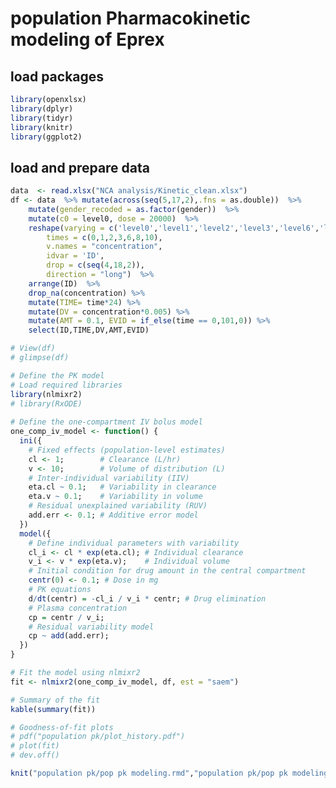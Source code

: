 # population Pharmacokinetic modeling of Eprex

## load packages
```r
library(openxlsx)
library(dplyr)
library(tidyr)
library(knitr)
library(ggplot2)
```
## load and prepare data
```r
data  <- read.xlsx("NCA analysis/Kinetic_clean.xlsx")
df <- data  %>% mutate(across(seq(5,17,2),.fns = as.double))  %>% 
    mutate(gender_recoded = as.factor(gender))  %>%  
    mutate(c0 = level0, dose = 20000)  %>% 
    reshape(varying = c('level0','level1','level2','level3','level6','level8','level10'), 
        times = c(0,1,2,3,6,8,10), 
        v.names = "concentration", 
        idvar = 'ID',
        drop = c(seq(4,18,2)),
        direction = "long")  %>% 
    arrange(ID)  %>% 
    drop_na(concentration) %>% 
    mutate(TIME= time*24) %>% 
    mutate(DV = concentration*0.005) %>% 
    mutate(AMT = 0.1, EVID = if_else(time == 0,101,0)) %>% 
    select(ID,TIME,DV,AMT,EVID)

# View(df)
# glimpse(df)
```

```r
# Define the PK model
# Load required libraries
library(nlmixr2)
# library(RxODE)
 
# Define the one-compartment IV bolus model
one_comp_iv_model <- function() {
  ini({
    # Fixed effects (population-level estimates)
    cl <- 1;        # Clearance (L/hr)
    v <- 10;        # Volume of distribution (L)
    # Inter-individual variability (IIV)
    eta.cl ~ 0.1;   # Variability in clearance
    eta.v ~ 0.1;    # Variability in volume
    # Residual unexplained variability (RUV)
    add.err <- 0.1; # Additive error model
  })
  model({
    # Define individual parameters with variability
    cl_i <- cl * exp(eta.cl); # Individual clearance
    v_i <- v * exp(eta.v);    # Individual volume
    # Initial condition for drug amount in the central compartment
    centr(0) <- 0.1; # Dose in mg
    # PK equations
    d/dt(centr) = -cl_i / v_i * centr; # Drug elimination
    # Plasma concentration
    cp = centr / v_i;
    # Residual variability model
    cp ~ add(add.err);
  })
}

```

```r
# Fit the model using nlmixr2
fit <- nlmixr2(one_comp_iv_model, df, est = "saem")

# Summary of the fit
kable(summary(fit))
```

```r
# Goodness-of-fit plots
# pdf("population pk/plot_history.pdf")
# plot(fit)
# dev.off()
```
```r
knit("population pk/pop pk modeling.rmd","population pk/pop pk modeling.md")
```